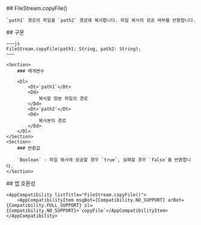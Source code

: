 
<Section>
    ## FileStream.copyFile()

    `path1` 경로의 파일을 `path2` 경로에 복사합니다. 파일 복사의 성공 여부를 반환합니다.
</Section>
<Section>
    ## 구문

    ~~~js
    FileStream.copyFile(path1: String, path2: String);
    ~~~

    <Section>
        ### 매개변수

        <Dl>
            <Dt>`path1`</Dt>
            <Dd>
                복사할 원본 파일의 경로
            </Dd>
            <Dt>`path2`</Dt>
            <Dd>
                복사본의 경로
            </Dd>
        </Dl>
    </Section>
    <Section>
        ### 반환값

        `Boolean` - 파일 복사에 성공할 경우 `true`, 실패할 경우 `false`를 반환합니다.
    </Section>
</Section>
<Section>
    ## 앱 호환성

    <AppCompatibility listTitle="FileStream.copyFile()">
        <AppCompatibilityItem msgBot={Compatibility.NO_SUPPORT} arBot={Compatibility.FULL_SUPPORT} sl={Compatibility.NO_SUPPORT}>`copyFile`</AppCompatibilityItem>
    </AppCompatibility>
</Section>